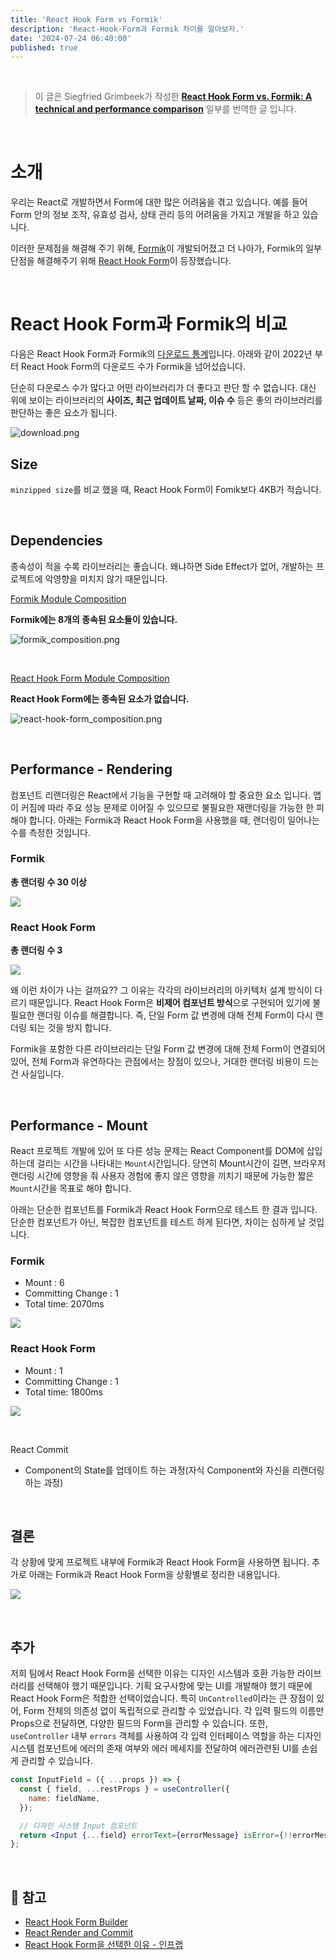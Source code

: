```yaml
---
title: 'React Hook Form vs Formik'
description: 'React-Hook-Form과 Formik 차이를 알아보자.'
date: '2024-07-24 06:40:00'
published: true
---
```


<br />

> 이 글은 Siegfried Grimbeek가 작성한 <b>[React Hook Form vs. Formik: A technical and performance comparison](https://blog.logrocket.com/react-hook-form-vs-formik-comparison/)</b> 일부를 번역한 글 입니다.

<br />

# 소개

우리는 React로 개발하면서 Form에 대한 많은 어려움을 겪고 있습니다. 예를 들어 Form 안의 정보 조작, 유효성 검사, 상태 관리 등의 어려움을 가지고 개발을 하고 있습니다.

이러한 문제점을 해결해 주기 위해, [Formik](https://formik.org/)이 개발되어졌고 더 나아가, Formik의 일부 단점을 해결해주기 위해 [React Hook Form](https://react-hook-form.com/)이 등장했습니다.

<br />

# React Hook Form과 Formik의 비교

다음은 React Hook Form과 Formik의 [다운로드 통계](https://npmtrends.com/formik-vs-react-hook-form)입니다.
아래와 같이 2022년 부터 React Hook Form의 다운로드 수가 Formik을 넘어섰습니다.

단순히 다운로스 수가 많다고 어떤 라이브러리가 더 좋다고 판단 할 수 없습니다. 대신 위에 보이는 라이브러리의 <b>사이즈, 최근 업데이트 날짜, 이슈 수</b> 등은 좋의 라이브러리를 판단하는 좋은 요소가 됩니다.

![download.png](/download.png)

## Size

`minzipped size`를 비교 했을 때, React Hook Form이 Fomik보다 4KB가 적습니다.

<br />

## Dependencies

종속성이 적을 수록 라이브러리는 좋습니다. 왜냐하면 Side Effect가 없어, 개발하는 프로젝트에 악영향을 미치지 않기 때문입니다.

[Formik Module Composition](https://bundlephobia.com/package/formik@2.2.9)

<b>Formik에는 8개의 종속된 요소들이 있습니다.</b>

![formik_composition.png](/formik_composition.png)

<br />

[React Hook Form Module Composition](https://bundlephobia.com/package/react-hook-form@7.43.0)

<b>React Hook Form에는 종속된 요소가 없습니다.</b>

![react-hook-form_composition.png](/react-hook-form_composition.png)

<br />

## Performance - Rendering

컴포넌트 리랜더링은 React에서 기능을 구현할 때 고려해야 할 중요한 요소 입니다. 앱이 커짐에 따라 주요 성능 문제로 이어질 수 있으므로 불필요한 재랜더링을 가능한 한 피해야 합니다.
아래는 Formik과 React Hook Form을 사용했을 때, 랜더링이 일어나는 수를 측정한 것입니다.

### Formik

<b>총 랜더링 수 30 이상</b>

![](https://blog.logrocket.com/wp-content/uploads/2019/10/formik-re-renders.gif)

### React Hook Form

<b>총 랜더링 수 3</b>

![](https://blog.logrocket.com/wp-content/uploads/2019/10/react-hook-form-re-renders.gif)

왜 이런 차이가 나는 걸까요?? 그 이유는 각각의 라이브러리의 아키텍처 설계 방식이 다르기 때문입니다. React Hook Form은 <b>비제어 컴포넌트 방식</b>으로 구현되어 있기에 불필요한 랜더링 이슈를 해결합니다.
즉, 단일 Form 값 변경에 대해 전체 Form이 다시 랜더링 되는 것을 방지 합니다.

Formik을 포함한 다른 라이브러리는 단일 Form 값 변경에 대해 전체 Form이 연결되어 있어, 전체 Form과 유연하다는 관점에서는 장점이 있으나, 거대한 랜더링 비용이 드는 건 사실입니다.

<br />

## Performance - Mount

React 프로젝트 개발에 있어 또 다른 성능 문제는 React Component를 DOM에 삽입하는데 걸리는 시간을 나타내는 `Mount`시간입니다.
당연히 Mount시간이 길면, 브라우저 랜더링 시간에 영향을 줘 사용자 경험에 좋지 않은 영향을 끼치기 때문에 가능한 짧은 `Mount`시간을 목표로 해야 합니다.

아래는 단순한 컴포넌트를 Formik과 React Hook Form으로 테스트 한 결과 입니다.
단순한 컴포넌트가 아닌, 복잡한 컴포넌트를 테스트 하게 된다면, 차이는 심하게 날 것입니다.

### Formik

- Mount : 6
- Committing Change : 1
- Total time: 2070ms

![](https://blog.logrocket.com/wp-content/uploads/2019/10/image4.png)

### React Hook Form

- Mount : 1
- Committing Change : 1
- Total time: 1800ms

![](https://blog.logrocket.com/wp-content/uploads/2019/10/image2.png)

<br />

React Commit

- Component의 State를 업데이트 하는 과정(자식 Component와 자신을 리랜더링하는 과정)

<br />

## 결론

각 상황에 맞게 프로젝트 내부에 Formik과 React Hook Form을 사용하면 됩니다.
추가로 아래는 Formik과 React Hook Form을 상황별로 정리한 내용입니다.

![](https://free-ko.github.io/static/fc4674f14f1c718c9fec0ef841ceadbf/a016c/feature.png)

<br />

## 추가

저희 팀에서 React Hook Form을 선택한 이유는 디자인 시스템과 호환 가능한 라이브러리를 선택해야 했기 때문입니다.
기획 요구사항에 맞는 UI를 개발해야 했기 때문에 React Hook Form은 적합한 선택이었습니다.
특히 `UnControlled`이라는 큰 장점이 있어, Form 전체의 의존성 없이 독립적으로 관리할 수 있었습니다.
각 입력 필드의 이름만 Props으로 전달하면, 다양한 필드의 Form을 관리할 수 있습니다.
또한, `useController` 내부 `errors` 객체를 사용하여 각 입력 인터페이스 역할을 하는 디자인 시스템 컴포넌트에
에러의 존재 여부와 에러 메세지를 전달하여 에러관련된 UI를 손쉽게 관리할 수 있습니다.

```jsx
const InputField = ({ ...props }) => {
  const { field, ...restProps } = useController({
    name: fieldName,
  });

  // 디자인 시스템 Input 컴포넌트
  return <Input {...field} errorText={errorMessage} isError={!!errorMessage} />;
};
```

<br />

## 📕 참고

- [React Hook Form Builder](https://react-hook-form.com/form-builder/)
- [React Render and Commit](https://beta.reactjs.org/learn/render-and-commit)
- [React Hook Form을 선택한 이유 - 인프랩](https://tech.inflab.com/202207-rallit-form-refactoring/react-hook-form/)
